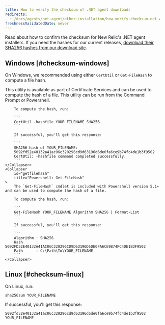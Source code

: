 ```yaml
---
title: How to verify the checksum of .NET agent downloads
redirects:
  - /docs/agents/net-agent/other-installation/how-verify-checksum-net-agent-downloads
freshnessValidatedDate: never
---
```


Read about how to confirm the checksum for New Relic's .NET agent installers. If you need the hashes for our current releases, [download their SHA256 hashes from our download site](https://download.newrelic.com/dot_net_agent/latest_release/SHA256/).

## Windows [#checksum-windows]

On Windows, we recommended using either `CertUtil` or `Get-FileHash` to compute a file hash.

<CollapserGroup>
    <Collapser
        id="certutil"
        title="Command Prompt or Powershell: CertUtil"
    >
        This utility is available as part of Certificate Services and can be used to compute the hash of a file. This utility can be run from the Command Prompt or Powershell.

        To compute the hash, run:

        ```
        CertUtil -hashfile YOUR_FILENAME SHA256
        ```

        If successful, you'll get this response:

        ```
        SHA256 hash of YOUR_FILENAME:
        5092fd52e40132a41ac06c320296cd9d63196d6de0fa6ce9b74fc4de1b3f9502
        CertUtil: -hashfile command completed successfully.
        ```
    </Collapser>
    <Collapser
        id="getfilehash"
        title="Powershell: Get-FileHash"
    >
        The `Get-FileHash` cmdlet is included with Powershell version 5.1+ and can be used to compute the hash of a file.

        To compute the hash, run:

        ```
        Get-FileHash YOUR_FILENAME Algorithm SHA256 | Format-List
        ```

        If successful, you'll get this response:

        ```
        Algorithm : SHA256
        Hash      : 5092FD52E40132A41AC06C320296CD9D63196D6DE0FA6CE9B74FC4DE1B3F9502
        Path      : C:\Path\To\YOUR_FILENAME
        ```
    </Collapser>
</CollapserGroup>

## Linux [#checksum-linux]

On Linux, run:

```
sha256sum YOUR_FILENAME
```

If successful, you'll get this response:

```
5092fd52e40132a41ac06c320296cd9d63196d6de0fa6ce9b74fc4de1b3f9502 YOUR_FILENAME
```
